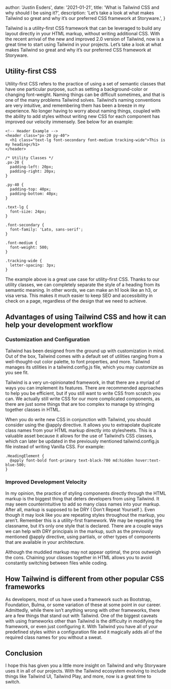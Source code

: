 
  author: 'Justin Esders',
  date: '2021-01-21',
  title: 'What is Tailwind CSS and why should I be using it?',
  description:
    'Let’s take a look at what makes Tailwind so great and why it’s our preferred CSS framework at Storyware.',
}


Tailwind is a utility-first CSS framework that can be leveraged to build any layout directly in your HTML markup, without writing additional CSS. With the recent arrival of the new and improved 2.0 version of Tailwind, now is a great time to start using Tailwind in your projects. Let’s take a look at what makes Tailwind so great and why it’s our preferred CSS framework at Storyware.

## Utility-first CSS

Utility-first CSS refers to the practice of using a set of semantic classes that have one particular purpose, such as setting a background-color or changing font-weight. Naming things can be difficult sometimes, and that is one of the many problems Tailwind solves. Tailwind’s naming conventions are very intuitive, and remembering them has been a breeze in my experience. No longer having to worry about naming things, coupled with the ability to add styles without writing new CSS for each component has improved our velocity immensely. See below for an example:

```
<!-- Header Example -->
<header class="px-20 py-40">
  <h1 class="text-lg font-secondary font-medium tracking-wide">This is my heading</h1>
</header>
```

```
/* Utility Classes */
.px-20 {
  padding-left: 20px;
  padding-right: 20px;
}

.py-40 {
  padding-top: 40px;
  padding-bottom: 40px;
}

.text-lg {
  font-size: 24px;
}

.font-secondary {
  font-family: 'Lato, sans-serif';
}

.font-medium {
  font-weight: 500;
}

.tracking-wide {
  letter-spacing: 3px;
}
```

The example above is a great use case for utility-first CSS. Thanks to our utility classes, we can completely separate the style of a heading from its semantic meaning. In other words, we can make an h1 look like an h3, or visa versa. This makes it much easier to keep SEO and accessibility in check on a page, regardless of the design that we need to achieve.

## Advantages of using Tailwind CSS and how it can help your development workflow

### Customization and Configuration

Tailwind has been designed from the ground up with customization in mind. Out of the box, Tailwind comes with a default set of utilities ranging from a well-thought-out color palette, to font properties, and more. Tailwind manages its utilities in a tailwind.config.js file, which you may customize as you see fit.

Tailwind is a very un-opinionated framework, in that there are a myriad of ways you can implement its features. There are recommended approaches to help you be efficient, but if you still want to write CSS from scratch you can. We actually still write CSS for our more complicated components, as there are just some things that are too complex to manage by stringing together classes in HTML.

When you do write new CSS in conjunction with Tailwind, you should consider using the @apply directive. It allows you to extrapolate duplicate class names from your HTML markup directly into stylesheets. This is a valuable asset because it allows for the use of Tailwind’s CSS classes, which can later be updated in the previously mentioned tailwind.config.js file instead of writing Vanilla CSS. For example:

```
.HeadingElement {
  @apply font-bold font-primary text-black-700 md:hidden hover:text-blue-500;
}
```

### Improved Development Velocity

In my opinion, the practice of styling components directly through the HTML markup is the biggest thing that deters developers from using Tailwind. It may seem counterintuitive to add so many class names into your markup. After all, markup is supposed to be DRY ( Don’t Repeat Yourself ). Even though it may look like you are repeating styles throughout the markup, you aren’t. Remember this is a utility-first framework. We may be repeating the classname, but it’s only one style that is declared. There are a couple ways we can help with DRY principals in the markup, such as the previously mentioned @apply directive, using partials, or other types of components that are available in your architecture.

Although the muddied markup may not appear optimal, the pros outweigh the cons. Chaining your classes together in HTML allows you to avoid constantly switching between files while coding.

## How Tailwind is different from other popular CSS frameworks

As developers, most of us have used a framework such as Bootstrap, Foundation, Bulma, or some variation of these at some point in our career. Admittedly, while there isn’t anything wrong with other frameworks, there are a few things that stand out with Tailwind. One of the biggest caveats with using frameworks other than Tailwind is the difficulty in modifying the framework, or even just configuring it. With Tailwind you have all of your predefined styles within a configuration file and it magically adds all of the required class names for you without a sweat.

## Conclusion

I hope this has given you a little more insight on Tailwind and why Storyware uses it in all of our projects. With the Tailwind ecosystem evolving to include things like Tailwind UI, Tailwind Play, and more, now is a great time to switch.